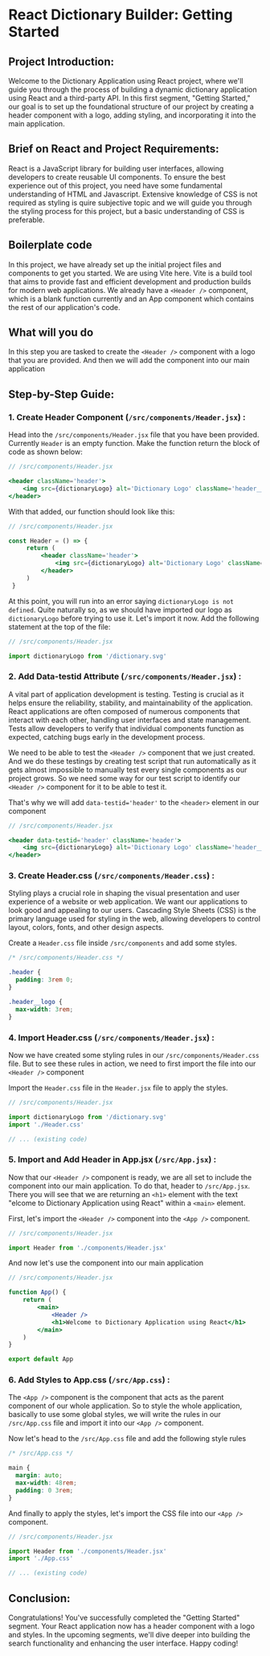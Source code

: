 React Dictionary Builder: Getting Started
=========================================

Project Introduction:
---------------------

Welcome to the Dictionary Application using React project, where we'll guide you through the process of building a dynamic dictionary application using React and a third-party API. In this first segment, "Getting Started," our goal is to set up the foundational structure of our project by creating a header component with a logo, adding styling, and incorporating it into the main application.

Brief on React and Project Requirements:
----------------------------------------

React is a JavaScript library for building user interfaces, allowing developers to create reusable UI components. To ensure the best experience out of this project, you need have some fundamental understanding of HTML and Javascript. Extensive knowledge of CSS is not required as styling is quire subjective topic and we will guide you through the styling process for this project, but a basic understanding of CSS is preferable.

## Boilerplate code
In this project,  we have already set up the initial project files and components to get you started. We are using Vite here. Vite is a build tool that aims to provide fast and efficient development and production builds for modern web applications. We already have a `<Header />` component, which is a blank function currently and an App component which contains the rest of our application's code.

## What will you do
In this step you are tasked to create the `<Header />` component with a logo that you are provided. And then we will add the component into our main application

Step-by-Step Guide:
-------------------

### 1\. Create Header Component (`/src/components/Header.jsx`) :
Head into the `/src/components/Header.jsx` file that you have been provided. Currently `Header` is an empty function. Make the function return the block of code as shown below:
```jsx
// /src/components/Header.jsx

<header className='header'>
	<img src={dictionaryLogo} alt='Dictionary Logo' className='header__logo' />
</header>
```
With that added, our function should look like this:
```jsx
// /src/components/Header.jsx

const Header = () => {
	 return (
		 <header className='header'>
			 <img src={dictionaryLogo} alt='Dictionary Logo' className='header__logo' />
		 </header>
	 )
 }
```
At this point, you will run into an error saying `dictionaryLogo is not defined`. Quite naturally so, as we should have imported our logo as `dictionaryLogo` before trying to use it. Let's import it now. Add the following statement at the top of the file:
```js
// /src/components/Header.jsx

import dictionaryLogo from '/dictionary.svg'
```

### 2\. Add Data-testid Attribute (`/src/components/Header.jsx`) :

A vital part of application development is testing.  Testing is crucial as it helps ensure the reliability, stability, and maintainability of the application. React applications are often composed of numerous components that interact with each other, handling user interfaces and state management. Tests allow developers to verify that individual components function as expected, catching bugs early in the development process.

We need to be able to test the `<Header />` component that we just created. And we do these testings by creating test script that run automatically as it gets almost impossible to manually test every single components as our project grows. So we need some way for our test script to identify our `<Header />` component for it to be able to test it.

That's why we will add `data-testid='header'` to the `<header>` element in our component
```jsx
// /src/components/Header.jsx

<header data-testid='header' className='header'>
	<img src={dictionaryLogo} alt='Dictionary Logo' className='header__logo' />
</header>
```

### 3\. Create Header.css (`/src/components/Header.css`) :

Styling plays a crucial role in shaping the visual presentation and user experience of a website or web application.  We want our applications to look good and appealing to our users. Cascading Style Sheets (CSS) is the primary language used for styling in the web, allowing developers to control layout, colors, fonts, and other design aspects.

Create a `Header.css` file inside `/src/components` and add some styles.
```css
/* /src/components/Header.css */

.header {
  padding: 3rem 0;
}

.header__logo {
  max-width: 3rem;
}
```

### 4\. Import Header.css (`/src/components/Header.jsx`) :
Now we have created some styling rules in our `/src/components/Header.css` file. But to see these rules in action, we need to first import the file into our `<Header />` component

Import the `Header.css` file in the `Header.jsx` file to apply the styles.
```js
// /src/components/Header.jsx

import dictionaryLogo from '/dictionary.svg'
import './Header.css'

// ... (existing code)
```

### 5\. Import and Add Header in App.jsx (`/src/App.jsx`) :
Now that our `<Header />` component is ready, we are all set to include the component into our main application. To do that, header to `/src/App.jsx`. There you will see that we are returning an `<h1>` element with the text "elcome to Dictionary Application using React" within a `<main>` element.

First, let's import the `<Header />` component into the `<App />` component.

```js
// /src/components/Header.jsx

import Header from './components/Header.jsx'
```

And now let's use the component into our main application
```jsx
// /src/components/Header.jsx

function App() {
	return (
		<main>
			<Header />
			<h1>Welcome to Dictionary Application using React</h1>
		</main>
	)
}

export default App
 ```

### 6\. Add Styles to App.css (`/src/App.css`) :
The `<App />` component is the component that acts as the parent component of our whole application. So to style the whole application, basically to use some global styles, we will write the rules in our `/src/App.css` file and import it into our `<App />` component.

Now let's head to the `/src/App.css` file and add the following style rules

```css
/* /src/App.css */

main {
  margin: auto;
  max-width: 48rem;
  padding: 0 3rem;
}
```
And finally to apply the styles, let's import the CSS file into our `<App />` component.
```js
// /src/components/Header.jsx

import Header from './components/Header.jsx'
import './App.css'

// ... (existing code)
```

Conclusion:
-----------

Congratulations! You've successfully completed the "Getting Started" segment. Your React application now has a header component with a logo and styles. In the upcoming segments, we'll dive deeper into building the search functionality and enhancing the user interface. Happy coding!